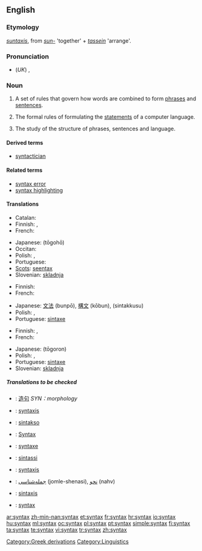 ==English==

{{wikipedia}}

===Etymology===
{{Gr.}} ''[[suntaxis]]'', from ''[[sun-]]'' 'together' + ''[[tassein]]'' 'arrange'.

===Pronunciation===
* (''UK'') {{IPA|/ˈsɪn.tæks/}}, {{SAMPA|/"sIn.t{ks/}}

===Noun===
{{en-noun|syntaxes or syntices|-}}

# A set of rules that govern how words are combined to form [[phrase]]s and [[sentence]]s.
# {{context|computing|countable}} The formal rules of formulating the [[statements]] of a computer language.
# {{linguistics}} The study of the structure of phrases, sentences and language.

====Derived terms====
* [[syntactician]]

====Related terms====
* [[syntax error]]
* [[syntax highlighting]]

====Translations====
{{trans-top|set of rules that govern how words are combined}}
* Catalan: {{t-|ca|sintaxi|f}}
* Finnish: {{t+|fi|lauseoppi}}, {{t-|fi|syntaksi}}
* French: {{t+|fr|syntaxe|f}}
{{trans-mid}}
* Japanese: {{JAchar|[[統語法]]}} (tōgohō)
* Occitan: {{t-|oc|sintaxi|f}}
* Polish: {{t|pl|składnia|f}}, {{t|pl|syntaksa|f}}
* Portuguese: {{t+|pt|sintaxe|f}}
* [[Scots]]: [[seentax]]
* Slovenian: [[skladnja]]
{{trans-bottom}}

{{trans-top|formal rules of a computer language}}
* Finnish: {{t-|fi|syntaksi}}
* French: {{t+|fr|syntaxe|f}}
{{trans-mid}}
* Japanese: [[文法]] (bunpō), [[構文]] (kōbun), {{JAchar|[[シンタックス]]}} (sintakkusu)
* Polish: {{t|pl|składnia|f}}, {{t|pl|syntaksa|f}}
* Portuguese: [[sintaxe]] {{f}}
{{trans-bottom}}

{{trans-top|study of the structure of phrases and sentences}}
* Finnish: {{t+|fi|lauseoppi}}, {{t-|fi|syntaksi}}
* French: {{t+|fr|syntaxe|f}}
{{trans-mid}}
* Japanese: {{JAchar|[[統語論]]}} (tōgoron)
* Polish: {{t|pl|składnia|f}}, {{t|pl|syntaksa|f}}
* Portuguese: [[sintaxe]] {{f}}
* Slovenian: [[skladnja]]
{{trans-bottom}}

=====Translations to be checked=====
{{checktrans}}
{{trans-top|transations to be checked}}
* {{ttbc|Chinese}}: [[造句]] ''SYN：morphology''
* {{ttbc|Dutch}}: [[syntaxis]] {{f}}
* {{ttbc|Esperanto}}: [[sintakso]]
* {{ttbc|German}}: [[Syntax]] {{f}}
* {{ttbc|Interlingua}}: [[syntaxe]]
* {{ttbc|Italian}}: [[sintassi]] {{f}}
* {{ttbc|Latin}}: [[syntaxis]] {{f}}
* {{ttbc|Persian}}: [[جمله‌شناسی]] (jomle-shenasi), [[نحو]] (nahv)
* {{ttbc|Spanish}}: [[sintaxis]] {{f}}
* {{ttbc|Swedish}}: [[syntax]]
{{trans-bottom}}

[[Category:Greek derivations]]
[[Category:Linguistics]]

[[ar:syntax]]
[[zh-min-nan:syntax]]
[[et:syntax]]
[[fr:syntax]]
[[hr:syntax]]
[[io:syntax]]
[[hu:syntax]]
[[ml:syntax]]
[[oc:syntax]]
[[pl:syntax]]
[[pt:syntax]]
[[simple:syntax]]
[[fi:syntax]]
[[ta:syntax]]
[[te:syntax]]
[[vi:syntax]]
[[tr:syntax]]
[[zh:syntax]]